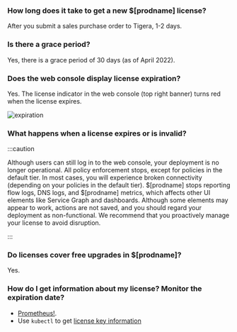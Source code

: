 ### How long does it take to get a new $[prodname] license?

After you submit a sales purchase order to Tigera, 1-2 days.

### Is there a grace period?

Yes, there is a grace period of 30 days (as of April 2022).

### Does the web console display license expiration?

Yes. The license indicator in the web console (top right banner) turns red when the license expires.

![expiration](/img/calico-enterprise/expiration.png)

### What happens when a license expires or is invalid?

:::caution

Although users can still log in to the web console, your deployment is no longer operational. All policy enforcement stops, except for policies in the default tier. In most cases, you will experience broken connectivity (depending on your policies in the default tier). $[prodname] stops reporting flow logs, DNS logs, and $[prodname] metrics, which affects other UI elements like Service Graph and dashboards. Although some elements may appear to work, actions are not saved, and you should regard your deployment as non-functional. We recommend that you proactively manage your license to avoid disruption.

:::

### Do licenses cover free upgrades in $[prodname]?

Yes.

### How do I get information about my license? Monitor the expiration date?

- [Prometheus!](../../operations/monitor/metrics/license-agent.mdx).
- Use `kubectl` to get [license key information](../../reference/resources/licensekey.mdx#viewing-information-about-your-license-key)
